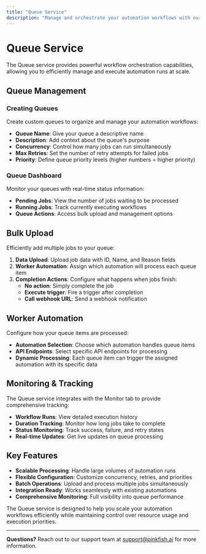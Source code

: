 ```yaml
---
title: "Queue Service"
description: "Manage and orchestrate your automation workflows with our powerful queuing system"
---
```


# Queue Service

The Queue service provides powerful workflow orchestration capabilities, allowing you to efficiently manage and execute automation runs at scale.

## Queue Management

### Creating Queues

Create custom queues to organize and manage your automation workflows:

- **Queue Name**: Give your queue a descriptive name
- **Description**: Add context about the queue's purpose
- **Concurrency**: Control how many jobs can run simultaneously
- **Max Retries**: Set the number of retry attempts for failed jobs
- **Priority**: Define queue priority levels (higher numbers = higher priority)

### Queue Dashboard

Monitor your queues with real-time status information:

- **Pending Jobs**: View the number of jobs waiting to be processed
- **Running Jobs**: Track currently executing workflows
- **Queue Actions**: Access bulk upload and management options

## Bulk Upload

Efficiently add multiple jobs to your queue:

1. **Data Upload**: Upload job data with ID, Name, and Reason fields
2. **Worker Automation**: Assign which automation will process each queue item
3. **Completion Actions**: Configure what happens when jobs finish:
   - **No action**: Simply complete the job
   - **Execute trigger**: Fire a trigger after completion
   - **Call webhook URL**: Send a webhook notification

## Worker Automation

Configure how your queue items are processed:

- **Automation Selection**: Choose which automation handles queue items
- **API Endpoints**: Select specific API endpoints for processing
- **Dynamic Processing**: Each queue item can trigger the assigned automation with its specific data

## Monitoring & Tracking

The Queue service integrates with the Monitor tab to provide comprehensive tracking:

- **Workflow Runs**: View detailed execution history
- **Duration Tracking**: Monitor how long jobs take to complete
- **Status Monitoring**: Track success, failure, and retry states
- **Real-time Updates**: Get live updates on queue processing

## Key Features

- **Scalable Processing**: Handle large volumes of automation runs
- **Flexible Configuration**: Customize concurrency, retries, and priorities
- **Batch Operations**: Upload and process multiple jobs simultaneously
- **Integration Ready**: Works seamlessly with existing automations
- **Comprehensive Monitoring**: Full visibility into queue performance

The Queue service is designed to help you scale your automation workflows efficiently while maintaining control over resource usage and execution priorities.

---

**Questions?** Reach out to our support team at [support@pinkfish.ai](mailto:support@pinkfish.ai) for more information. 